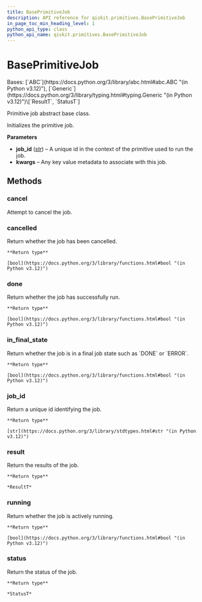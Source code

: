 ```yaml
---
title: BasePrimitiveJob
description: API reference for qiskit.primitives.BasePrimitiveJob
in_page_toc_min_heading_level: 1
python_api_type: class
python_api_name: qiskit.primitives.BasePrimitiveJob
---
```


# BasePrimitiveJob

<Class id="qiskit.primitives.BasePrimitiveJob" isDedicatedPage={true} github="https://github.com/Qiskit/qiskit/tree/main/qiskit/primitives/base/base_primitive_job.py#L26-L78" signature="qiskit.primitives.BasePrimitiveJob(job_id, **kwargs)" modifiers="class">
  Bases: [`ABC`](https://docs.python.org/3/library/abc.html#abc.ABC "(in Python v3.12)"), [`Generic`](https://docs.python.org/3/library/typing.html#typing.Generic "(in Python v3.12)")\[`ResultT`, `StatusT`]

  Primitive job abstract base class.

  Initializes the primitive job.

  **Parameters**

  *   **job\_id** ([*str*](https://docs.python.org/3/library/stdtypes.html#str "(in Python v3.12)")) – A unique id in the context of the primitive used to run the job.
  *   **kwargs** – Any key value metadata to associate with this job.

  ## Methods

  ### cancel

  <Function id="qiskit.primitives.BasePrimitiveJob.cancel" github="https://github.com/Qiskit/qiskit/tree/main/qiskit/primitives/base/base_primitive_job.py#L75-L78" signature="cancel()" modifiers="abstract">
    Attempt to cancel the job.
  </Function>

  ### cancelled

  <Function id="qiskit.primitives.BasePrimitiveJob.cancelled" github="https://github.com/Qiskit/qiskit/tree/main/qiskit/primitives/base/base_primitive_job.py#L63-L66" signature="cancelled()" modifiers="abstract">
    Return whether the job has been cancelled.

    **Return type**

    [bool](https://docs.python.org/3/library/functions.html#bool "(in Python v3.12)")
  </Function>

  ### done

  <Function id="qiskit.primitives.BasePrimitiveJob.done" github="https://github.com/Qiskit/qiskit/tree/main/qiskit/primitives/base/base_primitive_job.py#L53-L56" signature="done()" modifiers="abstract">
    Return whether the job has successfully run.

    **Return type**

    [bool](https://docs.python.org/3/library/functions.html#bool "(in Python v3.12)")
  </Function>

  ### in\_final\_state

  <Function id="qiskit.primitives.BasePrimitiveJob.in_final_state" github="https://github.com/Qiskit/qiskit/tree/main/qiskit/primitives/base/base_primitive_job.py#L68-L73" signature="in_final_state()" modifiers="abstract">
    Return whether the job is in a final job state such as `DONE` or `ERROR`.

    **Return type**

    [bool](https://docs.python.org/3/library/functions.html#bool "(in Python v3.12)")
  </Function>

  ### job\_id

  <Function id="qiskit.primitives.BasePrimitiveJob.job_id" github="https://github.com/Qiskit/qiskit/tree/main/qiskit/primitives/base/base_primitive_job.py#L39-L41" signature="job_id()">
    Return a unique id identifying the job.

    **Return type**

    [str](https://docs.python.org/3/library/stdtypes.html#str "(in Python v3.12)")
  </Function>

  ### result

  <Function id="qiskit.primitives.BasePrimitiveJob.result" github="https://github.com/Qiskit/qiskit/tree/main/qiskit/primitives/base/base_primitive_job.py#L43-L46" signature="result()" modifiers="abstract">
    Return the results of the job.

    **Return type**

    *ResultT*
  </Function>

  ### running

  <Function id="qiskit.primitives.BasePrimitiveJob.running" github="https://github.com/Qiskit/qiskit/tree/main/qiskit/primitives/base/base_primitive_job.py#L58-L61" signature="running()" modifiers="abstract">
    Return whether the job is actively running.

    **Return type**

    [bool](https://docs.python.org/3/library/functions.html#bool "(in Python v3.12)")
  </Function>

  ### status

  <Function id="qiskit.primitives.BasePrimitiveJob.status" github="https://github.com/Qiskit/qiskit/tree/main/qiskit/primitives/base/base_primitive_job.py#L48-L51" signature="status()" modifiers="abstract">
    Return the status of the job.

    **Return type**

    *StatusT*
  </Function>
</Class>

